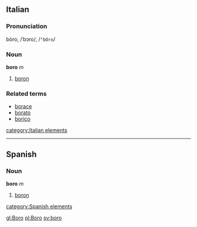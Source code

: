 ==Italian==
===Pronunciation===
bòro, /ˈbɔro/, /<tt>"bOro</tt>/
===Noun===
'''boro''' ''m''

# [[boron]]

===Related terms===
*[[borace]]
*[[borato]]
*[[borico]]
[[category:Italian elements]]

----

==Spanish==
===Noun===
'''boro''' ''m''

# [[boron]]
[[category:Spanish elements]]

[[gl:Boro]]
[[pl:Boro]]
[[sv:boro]]